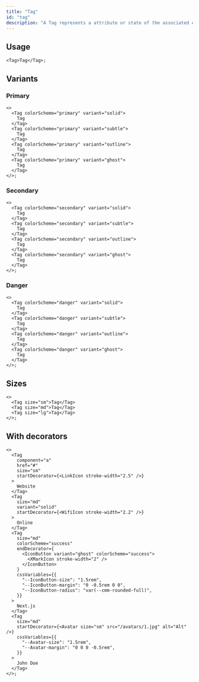 ```yaml
---
title: "Tag"
id: "tag"
description: "A Tag represents a attribute or state of the associated element."
---
```


## Usage

```tsx live
<Tag>Tag</Tag>;
```

## Variants

### Primary

```tsx live
<>
  <Tag colorScheme="primary" variant="solid">
    Tag
  </Tag>
  <Tag colorScheme="primary" variant="subtle">
    Tag
  </Tag>
  <Tag colorScheme="primary" variant="outline">
    Tag
  </Tag>
  <Tag colorScheme="primary" variant="ghost">
    Tag
  </Tag>
</>;
```

### Secondary

```tsx live
<>
  <Tag colorScheme="secondary" variant="solid">
    Tag
  </Tag>
  <Tag colorScheme="secondary" variant="subtle">
    Tag
  </Tag>
  <Tag colorScheme="secondary" variant="outline">
    Tag
  </Tag>
  <Tag colorScheme="secondary" variant="ghost">
    Tag
  </Tag>
</>;
```

### Danger

```tsx live
<>
  <Tag colorScheme="danger" variant="solid">
    Tag
  </Tag>
  <Tag colorScheme="danger" variant="subtle">
    Tag
  </Tag>
  <Tag colorScheme="danger" variant="outline">
    Tag
  </Tag>
  <Tag colorScheme="danger" variant="ghost">
    Tag
  </Tag>
</>;
```

## Sizes

```tsx live
<>
  <Tag size="sm">Tag</Tag>
  <Tag size="md">Tag</Tag>
  <Tag size="lg">Tag</Tag>
</>;
```

## With decorators

```tsx live
<>
  <Tag
    component="a"
    href="#"
    size="sm"
    startDecorator={<LinkIcon stroke-width="2.5" />}
  >
    Website
  </Tag>
  <Tag
    size="md"
    variant="solid"
    startDecorator={<WifiIcon stroke-width="2.2" />}
  >
    Online
  </Tag>
  <Tag
    size="md"
    colorScheme="success"
    endDecorator={
      <IconButton variant="ghost" colorScheme="success">
        <XMarkIcon stroke-width="2" />
      </IconButton>
    }
    cssVariables={{
      "--IconButton-size": "1.5rem",
      "--IconButton-margin": "0 -0.5rem 0 0",
      "--IconButton-radius": "var(--cmm-rounded-full)",
    }}
  >
    Next.js
  </Tag>
  <Tag
    size="md"
    startDecorator={<Avatar size="sm" src="/avatars/1.jpg" alt="Alt" />}
    cssVariables={{
      "--Avatar-size": "1.5rem",
      "--Avatar-margin": "0 0 0 -0.5rem",
    }}
  >
    John Doe
  </Tag>
</>;
```
